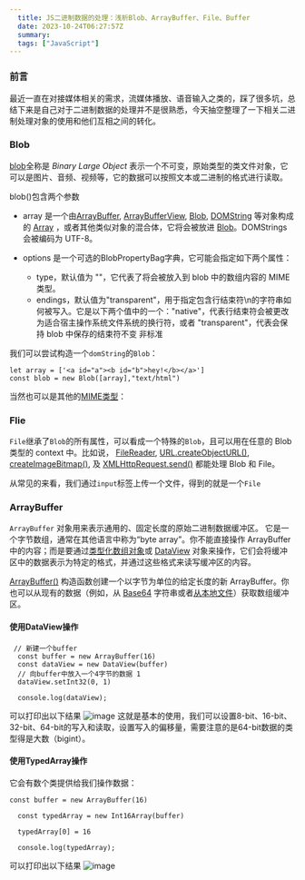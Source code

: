 ```yaml
---
  title: JS二进制数据的处理：浅析Blob、ArrayBuffer、File、Buffer
  date: 2023-10-24T06:27:57Z
  summary:
  tags: ["JavaScript"]
---
```

  
  ### 前言
最近一直在对接媒体相关的需求，流媒体播放、语音输入之类的，踩了很多坑，总结下来是自己对于二进制数据的处理并不是很熟悉，今天抽空整理了一下相关二进制处理对象的使用和他们互相之间的转化。

### Blob
[blob](https://developer.mozilla.org/zh-CN/docs/Web/API/Blob/Blob)全称是 _Binary Large Object_ 表示一个不可变，原始类型的类文件对象，它可以是图片、音频、视频等，它的数据可以按照文本或二进制的格式进行读取。

blob()包含两个参数
+ array 是一个由[ArrayBuffer](https://developer.mozilla.org/zh-CN/docs/Web/JavaScript/Reference/Global_Objects/ArrayBuffer), [ArrayBufferView](https://developer.mozilla.org/zh-CN/docs/Web/JavaScript/Reference/Global_Objects/TypedArray), [Blob](https://developer.mozilla.org/zh-CN/docs/Web/API/Blob), [DOMString](https://developer.mozilla.org/zh-CN/docs/Web/JavaScript/Reference/Global_Objects/String) 等对象构成的 [Array](https://developer.mozilla.org/zh-CN/docs/Web/JavaScript/Reference/Global_Objects/Array) ，或者其他类似对象的混合体，它将会被放进 [Blob](https://developer.mozilla.org/zh-CN/docs/Web/API/Blob)。DOMStrings 会被编码为 UTF-8。
+ options 是一个可选的BlobPropertyBag字典，它可能会指定如下两个属性：

   - type，默认值为 ""，它代表了将会被放入到 blob 中的数组内容的 MIME 类型。
   - endings，默认值为"transparent"，用于指定包含行结束符\n的字符串如何被写入。它是以下两个值中的一个："native"，代表行结束符会被更改为适合宿主操作系统文件系统的换行符，或者 "transparent"，代表会保持 blob 中保存的结束符不变 非标准

我们可以尝试构造一个`domString`的`Blob`：
```
let array = ['<a id="a"><b id="b">hey!</b></a>']
const blob = new Blob([array],"text/html")
```
当然也可以是其他的[MIME类型](https://developer.mozilla.org/zh-CN/docs/Web/HTTP/Basics_of_HTTP/MIME_types/Common_types)：


### Flie
`File`继承了`Blob`的所有属性，可以看成一个特殊的`Blob`，且可以用在任意的 Blob 类型的 context 中。比如说， [FileReader](https://developer.mozilla.org/zh-CN/docs/Web/API/FileReader), [URL.createObjectURL()](https://developer.mozilla.org/zh-CN/docs/Web/API/URL/createObjectURL_static), [createImageBitmap()](https://developer.mozilla.org/en-US/docs/Web/API/createImageBitmap), 及 [XMLHttpRequest.send()](https://developer.mozilla.org/zh-CN/docs/Web/API/XMLHttpRequest#send()) 都能处理 Blob 和 File。

从常见的来看，我们通过`input`标签上传一个文件，得到的就是一个`File`


### ArrayBuffer
`ArrayBuffer` 对象用来表示通用的、固定长度的原始二进制数据缓冲区。
它是一个字节数组，通常在其他语言中称为“byte array”。你不能直接操作 ArrayBuffer 中的内容；而是要通过[类型化数组对象](https://developer.mozilla.org/zh-CN/docs/Web/JavaScript/Reference/Global_Objects/TypedArray)或 [DataView](https://developer.mozilla.org/zh-CN/docs/Web/JavaScript/Reference/Global_Objects/DataView) 对象来操作，它们会将缓冲区中的数据表示为特定的格式，并通过这些格式来读写缓冲区的内容。

[ArrayBuffer()](https://developer.mozilla.org/en-US/docs/Web/JavaScript/Reference/Global_Objects/ArrayBuffer/ArrayBuffer) 构造函数创建一个以字节为单位的给定长度的新 ArrayBuffer。你也可以从现有的数据（例如，从 [Base64](https://developer.mozilla.org/zh-CN/docs/Glossary/Base64) 字符串或者[从本地文件](https://developer.mozilla.org/zh-CN/docs/Web/API/FileReader/readAsArrayBuffer)）获取数组缓冲区。

#### 使用DataView操作
```
 // 新建一个buffer
  const buffer = new ArrayBuffer(16)
  const dataView = new DataView(buffer)
  // 向buffer中放入一个4字节的数据 1
  dataView.setInt32(0, 1)

  console.log(dataView);
```
可以打印出以下结果
![image](https://github.com/coderInwind/inwindBlog/assets/91716457/62838808-ed53-4f3d-97fd-154e8d89f210)
这就是基本的使用，我们可以设置8-bit、16-bit、32-bit、64-bit的写入和读取，设置写入的偏移量，需要注意的是64-bit数据的类型得是大数（bigint）。

#### 使用TypedArray操作
它会有数个类提供给我们操作数据：
```
const buffer = new ArrayBuffer(16)

  const typedArray = new Int16Array(buffer)

  typedArray[0] = 16  

  console.log(typedArray);
```
可以打印出以下结果
![image](https://github.com/coderInwind/inwindBlog/assets/91716457/f7ab52c4-2eb7-4397-91a4-87cfd28c9b84)






  